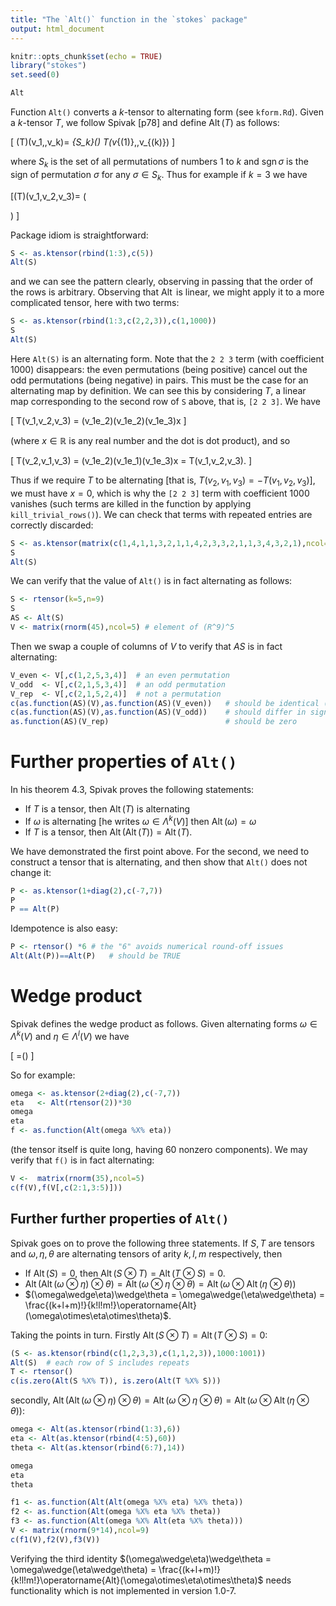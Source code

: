 ```yaml
---
title: "The `Alt()` function in the `stokes` package"
output: html_document
---
```


```r
knitr::opts_chunk$set(echo = TRUE)
library("stokes")
set.seed(0)
```

```r
Alt
```

Function `Alt()` converts a $k$-tensor to alternating form (see
`kform.Rd`).  Given a $k$-tensor $T$, we follow Spivak [p78] and
define $\operatorname{Alt}(T)$ as follows:

\[
\operatorname{Alt}(T)\left(v_1,\ldots,v_k\right)=
    \frac{1}{k!}\sum_{\sigma\in S_k}\mathrm{sgn}(\sigma)\cdot
    T\left(v_{\sigma(1)},\ldots,v_{\sigma(k)}\right)
\]

where $S_k$ is the set of all permutations of numbers $1$ to $k$ and
$\operatorname{sgn}\sigma$ is the sign of permutation $\sigma$ for any
$\sigma\in S_k$.  Thus for example if $k=3$ we have

\[\operatorname{Alt}(T)\left(v_1,v_2,v_3\right)=
      \frac{1}{6}\left(\begin{array}{cc}
      +T\left(v_1,v_2,v_3\right)&
      -T\left(v_1,v_3,v_2\right)\cr
      -T\left(v_2,v_1,v_3\right)&
      +T\left(v_2,v_3,v_1\right)\cr
      +T\left(v_3,v_1,v_2\right)&
      -T\left(v_3,v_2,v_1\right)
      \end{array}
      \right)
\]

Package idiom is straightforward:


```r
S <- as.ktensor(rbind(1:3),c(5))
Alt(S)
```

and we can see the pattern clearly, observing in passing that the
order of the rows is arbitrary.  Observing that $\operatorname{Alt}$
is linear, we might apply it to a more complicated tensor, here with
two terms:

```r
S <- as.ktensor(rbind(1:3,c(2,2,3)),c(1,1000))
S
Alt(S)
```

Here `Alt(S)` is an alternating form.  Note that the `2 2 3` term
(with coefficient 1000) disappears: the even permutations (being
positive) cancel out the odd permutations (being negative) in pairs.
This must be the case for an alternating map by definition.  We can
see this by considering $T$, a linear map corresponding to the second
row of `S` above, that is, `[2 2 3]`.  We have

\[
T(v_1,v_2,v_3) = (v_1\cdot e_2)(v_1\cdot e_2)(v_1\cdot e_3)x
\]

(where $x\in\mathbb{R}$ is any real number and the dot is dot
product), and so

\[
T(v_2,v_1,v_3) = (v_1\cdot e_2)(v_1\cdot e_1)(v_1\cdot e_3)x = T(v_1,v_2,v_3).
\]

Thus if we require $T$ to be alternating [that is, $T(v_2,v_1,v_3) =
-T(v_1,v_2,v_3)$], we must have $x=0$, which is why the `[2 2 3]` term
with coefficient 1000 vanishes (such terms are killed in the function
by applying `kill_trivial_rows()`).  We can check that terms with
repeated entries are correctly discarded:

```r
S <- as.ktensor(matrix(c(1,4,1,1,3,2,1,1,4,2,3,3,2,1,1,3,4,3,2,1),ncol=4),1:5)
S
Alt(S)
```

We can verify that the value of `Alt()` is in fact alternating as follows:


```r
S <- rtensor(k=5,n=9)
S
AS <- Alt(S)
V <- matrix(rnorm(45),ncol=5) # element of (R^9)^5
```

Then we swap a couple of columns of $V$ to verify that $AS$ is in fact alternating:

```r
V_even <- V[,c(1,2,5,3,4)]  # an even permutation
V_odd  <- V[,c(2,1,5,3,4)]  # an odd permutation
V_rep  <- V[,c(2,1,5,2,4)]  # not a permutation
c(as.function(AS)(V),as.function(AS)(V_even))   # should be identical (even permutation)
c(as.function(AS)(V),as.function(AS)(V_odd))    # should differ in sign only (odd permutation)
as.function(AS)(V_rep)                          # should be zero
```

# Further properties of `Alt()`

In his theorem 4.3, Spivak proves the following statements:

* If $T$ is a tensor, then $\operatorname{Alt}(T)$ is alternating
* If $\omega$ is alternating [he writes $\omega\in\Lambda^k(V)$] then
  $\operatorname{Alt}(\omega)=\omega$
* If $T$ is a tensor, then
  $\operatorname{Alt}(\operatorname{Alt}(T))=\operatorname{Alt}(T)$.

We have demonstrated the first point above.  For the second, we need
to construct a tensor that is alternating, and then show that `Alt()` does not change it:

```r
P <- as.ktensor(1+diag(2),c(-7,7))
P
P == Alt(P)
```

Idempotence is also easy:


```r
P <- rtensor() *6 # the "6" avoids numerical round-off issues
Alt(Alt(P))==Alt(P)   # should be TRUE
```

# Wedge product

Spivak defines the wedge product as follows.  Given alternating forms
$\omega\in\Lambda^k(V)$ and $\eta\in\Lambda^l(V)$ we have

\[
\omega\wedge\eta=\frac{(k+l)!}{k!l!}\operatorname{Alt}(\omega\otimes\eta)
\]

So for example:

```r
omega <- as.ktensor(2+diag(2),c(-7,7))
eta   <- Alt(rtensor(2))*30
omega
eta
f <- as.function(Alt(omega %X% eta))
```

(the tensor itself is quite long, having 60 nonzero components).  We
may verify that `f()` is in fact alternating:

```r
V <-  matrix(rnorm(35),ncol=5)
c(f(V),f(V[,c(2:1,3:5)]))
```

## Further further properties of `Alt()`


Spivak goes on to prove the following three statements.  If $S,T$ are
tensors and $\omega,\eta,\theta$ are alternating tensors of arity
$k,l,m$ respectively, then

* If $\operatorname{Alt}(S)=0$, then $\operatorname{Alt}(S\otimes T)=\operatorname{Alt}(T\otimes S)=0$.
* $\operatorname{Alt}(\operatorname{Alt}(\omega\otimes\eta)\otimes\theta)
  =\operatorname{Alt}(\omega\otimes\eta\otimes\theta)=
  \operatorname{Alt}(\omega\otimes\operatorname{Alt}(\eta\otimes\theta))$
* $(\omega\wedge\eta)\wedge\theta = \omega\wedge(\eta\wedge\theta) =
  \frac{(k+l+m)!}{k!l!m!}\operatorname{Alt}(\omega\otimes\eta\otimes\theta)$.

Taking the points in turn.  Firstly $\operatorname{Alt}(S\otimes T)=\operatorname{Alt}(T\otimes S)=0$:

```r
(S <- as.ktensor(rbind(c(1,2,3,3),c(1,1,2,3)),1000:1001)) 
Alt(S)  # each row of S includes repeats
T <- rtensor()
c(is.zero(Alt(S %X% T)), is.zero(Alt(T %X% S)))
```


secondly,
  $\operatorname{Alt}(\operatorname{Alt}(\omega\otimes\eta)\otimes\theta)
  =\operatorname{Alt}(\omega\otimes\eta\otimes\theta)=
  \operatorname{Alt}(\omega\otimes\operatorname{Alt}(\eta\otimes\theta))$:
  
```r
omega <- Alt(as.ktensor(rbind(1:3),6))
eta <- Alt(as.ktensor(rbind(4:5),60))
theta <- Alt(as.ktensor(rbind(6:7),14))

omega
eta
theta

f1 <- as.function(Alt(Alt(omega %X% eta) %X% theta))
f2 <- as.function(Alt(omega %X% eta %X% theta))
f3 <- as.function(Alt(omega %X% Alt(eta %X% theta)))
V <- matrix(rnorm(9*14),ncol=9)
c(f1(V),f2(V),f3(V))
```

Verifying the third identity $(\omega\wedge\eta)\wedge\theta =
  \omega\wedge(\eta\wedge\theta) =
  \frac{(k+l+m)!}{k!l!m!}\operatorname{Alt}(\omega\otimes\eta\otimes\theta)$
  needs functionality which is not implemented in version 1.0-7.




